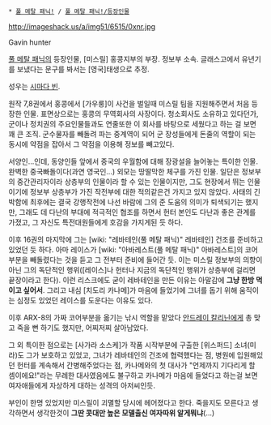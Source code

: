  * [[풀 메탈 패닉!]] / [[풀 메탈 패닉!/등장인물]]

http://imageshack.us/a/img51/6515/0xnr.jpg

Gavin hunter

[[풀 메탈 패닉]]의 등장인물, [미스릴] 홍콩지부의 부장. 정보부 소속. 글래스고에서 유년기를 보냈다는 문구를 봐서는 [영국]태생으로 추정.

성우는 [[시마다 빈]].

원작 7,8권에서 홍콩에서 [가우룽]이 사건을 벌일때 미스릴 팀을 지원해주면서 처음 등장한 인물. 표면상으로는 홍콩의 무역회사의 사장이다. 청소회사도 소유하고 있다던가, 군이나 정치권의 주요인물들과도 연줄또한 이 회사를 바탕으로 세웠다고 하는 걸 보면 꽤 큰 조직. 군수물자를 빼돌려 파는 중계역이 되어 군 장성들에게 돈줄의 역할이 되는 동시에 약점을 잡아서 그 약점을 이용해 정보를 빼고있다.

서양인...인데, 동양인들 앞에서 중국의 우월함에 대해 장광설을 늘어놓는 특이한 인물. 완벽한 중국빠돌이다(과연 영국인...) 외모는 땅딸막한 체구를 가진 인물. 일단은 정보부의 중간관리자이라 상층부의 인물이라 할 수 있는 인물이지만, 그도 현장에서 뛰는 인물이기에 정보부 상층부가 가진 작전부에 대한 적의같은건 가지고 있지 않았다. 사태의 긴박함에 최후에는 결국 강행작전에 나선 바람에 그의 준 도움의 의미가 퇴색되기는 했지만, 그래도 데 다난의 부대에 적극적인 협조를 하면서 헌터 본인도 다난과 좋은 관계를 가졌고, 그 자신도 특전대원들에게 호감을 가지게된 듯 하다.

이후 16권의 마지막에 그는 [wiki: "레바테인(풀 메탈 패닉)" 레바테인] 건조를 준비하고 있었던 듯 하다. 아마 레이스가 [wiki: "아바레스트(풀 메탈 패닉)" 아바레스트]의 코어부분을 빼돌렸다는 것을 듣고 그 전부터 준비에 들어간 듯. 이는 미스릴 정보부의 의향이 아닌 그의 독단적인 행위([레이스]나 헌터나 지금의 독단적인 행위가 상층부에 걸리면 끝장이라고 한다). 이런 리스크에도 굳이 레바테인을 만든 이유는 아말감에 '''그냥 한방 먹이고 싶어서'''. 그리고 내심 [치도리 카나메]가 마음에 들었기에 그녀를 돕기 위해 움직이는 심정도 있었던 레이스를 도운다는 이유도 있다.

이후 ARX-8의 가짜 코어부분을 옮기는 낚시 역할을 맡았다 [[안드레이 칼리닌]]에게 총 맞고 죽을 뻔 하기도 했지만, 어찌저찌 살아남았다.

그 외 특이한 점으로는 [사가라 소스케]가 작품 시작부분에 구출한 [위스퍼드] 소녀(미라)도 그가 보호하고 있었고, 그녀가 레바테인의 건조에 협력했다는 점, 병원에 입원해있던 헌터를 계속해서 간병해주었다는 점, 카나메와의 첫 대사가 "언제까지 기다리게 할 셈이에요!"라는 무례한 대사였음에도 불구하고 카나메가 마음에 들었다고 하는걸 보면 여자애들에게 자상하게 대하는 성격의 아저씨인듯.

부인이 한명 있었지만 미스릴이 괴멸할 당시에 헤어졌다고 한다. 죽을지도 모른다고 생각하면서 생각한것이 '''그딴 콧대만 높은 모델출신 여자따위 알게뭐냐'''(...)
